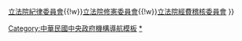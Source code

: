 {{Navbox
|name = 立法院特種委員會
|state = uncollapsed
|image =[[File:ROC Legislative Yuan Seal.svg|50px]]
|title = {{Flagicon|ROC}} [[中華民國立法院|立法院特種委員會]]
|style = width: 60%;

|list1 = [[立法院程序委員會]]{{!w}}[[立法院紀律委員會]]{{!w}}[[立法院修憲委員會]]{{!w}}[[立法院經費稽核委員會]]
}}<noinclude>
[[Category:中華民國中央政府機構導航模板]]
[[Category:立法院特種委員會|*]]
</noinclude>